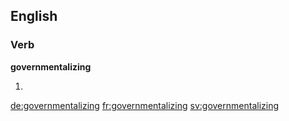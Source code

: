 ==English==

===Verb===
'''governmentalizing'''

# {{present participle of|governmentalize}}

[[de:governmentalizing]]
[[fr:governmentalizing]]
[[sv:governmentalizing]]